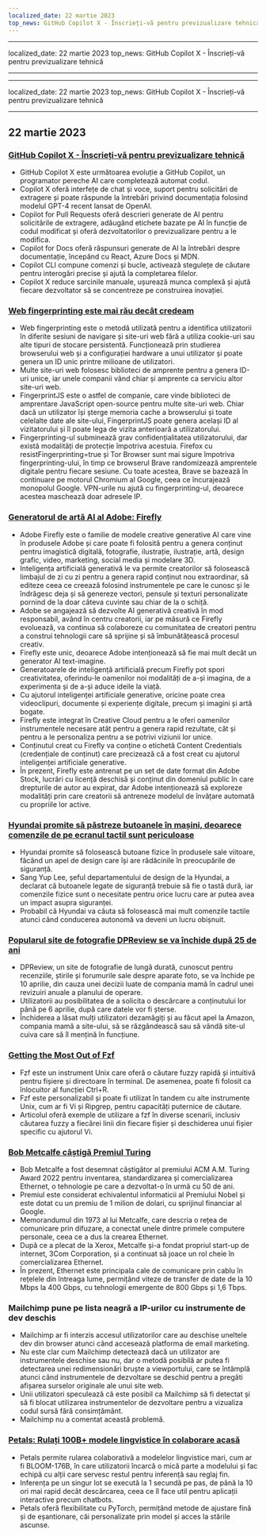 ```yaml
---
localized_date: 22 martie 2023
top_news: GitHub Copilot X - Înscrieți-vă pentru previzualizare tehnică
---
```


---

localized_date: 22 martie 2023
top_news: GitHub Copilot X - Înscrieți-vă pentru previzualizare tehnică

---

---

localized_date: 22 martie 2023
top_news: GitHub Copilot X - Înscrieți-vă pentru previzualizare tehnică

---



<CallToAction />

<Steps>

## 22 martie 2023

### [GitHub Copilot X - Înscrieți-vă pentru previzualizare tehnică](https://github.blog/2023-03-22-github-copilot-x-the-ai-powered-developer-experience/?ref=hackernewsgpt.com)

- GitHub Copilot X este următoarea evoluție a GitHub Copilot, un programator pereche AI care completează automat codul.
- Copilot X oferă interfețe de chat și voce, suport pentru solicitări de extragere și poate răspunde la întrebări privind documentația folosind modelul GPT-4 recent lansat de OpenAI.
- Copilot for Pull Requests oferă descrieri generate de AI pentru solicitările de extragere, adăugând etichete bazate pe AI în funcție de codul modificat și oferă dezvoltatorilor o previzualizare pentru a le modifica.
- Copilot for Docs oferă răspunsuri generate de AI la întrebări despre documentație, începând cu React, Azure Docs și MDN.
- Copilot CLI compune comenzi și bucle, activează stegulețe de căutare pentru interogări precise și ajută la completarea filelor.
- Copilot X reduce sarcinile manuale, ușurează munca complexă și ajută fiecare dezvoltator să se concentreze pe construirea inovației.

### [Web fingerprinting este mai rău decât credeam](https://www.bitestring.com/posts/2023-03-19-web-fingerprinting-is-worse-than-I-thought.html?ref=hackernewsgpt.com)

- Web fingerprinting este o metodă utilizată pentru a identifica utilizatorii în diferite sesiuni de navigare și site-uri web fără a utiliza cookie-uri sau alte tipuri de stocare persistentă. Funcționează prin studierea browserului web și a configurației hardware a unui utilizator și poate genera un ID unic printre milioane de utilizatori.
- Multe site-uri web folosesc biblioteci de amprente pentru a genera ID-uri unice, iar unele companii vând chiar și amprente ca serviciu altor site-uri web.
- FingerprintJS este o astfel de companie, care vinde biblioteci de amprentare JavaScript open-source pentru multe site-uri web. Chiar dacă un utilizator își șterge memoria cache a browserului și toate celelalte date ale site-ului, FingerprintJS poate genera același ID al vizitatorului și îl poate lega de vizita anterioară a utilizatorului.
- Fingerprinting-ul subminează grav confidențialitatea utilizatorului, dar există modalități de protecție împotriva acestuia. Firefox cu resistFingerprinting=true și Tor Browser sunt mai sigure împotriva fingerprinting-ului, în timp ce browserul Brave randomizează amprentele digitale pentru fiecare sesiune. Cu toate acestea, Brave se bazează în continuare pe motorul Chromium al Google, ceea ce încurajează monopolul Google. VPN-urile nu ajută cu fingerprinting-ul, deoarece acestea maschează doar adresele IP.

### [Generatorul de artă AI al Adobe: Firefly](https://www.adobe.com/sensei/generative-ai/firefly.html?ref=hackernewsgpt.com)

- Adobe Firefly este o familie de modele creative generative AI care vine în produsele Adobe și care poate fi folosită pentru a genera conținut pentru imagistică digitală, fotografie, ilustrație, ilustrație, artă, design grafic, video, marketing, social media și modelare 3D.
- Inteligența artificială generativă le va permite creatorilor să folosească limbajul de zi cu zi pentru a genera rapid conținut nou extraordinar, să editeze ceea ce creează folosind instrumentele pe care le cunosc și le îndrăgesc deja și să genereze vectori, pensule și texturi personalizate pornind de la doar câteva cuvinte sau chiar de la o schiță.
- Adobe se angajează să dezvolte AI generativă creativă în mod responsabil, având în centru creatorii, iar pe măsură ce Firefly evoluează, va continua să colaboreze cu comunitatea de creatori pentru a construi tehnologii care să sprijine și să îmbunătățească procesul creativ.
- Firefly este unic, deoarece Adobe intenționează să fie mai mult decât un generator AI text-imagine.
- Generatoarele de inteligență artificială precum Firefly pot spori creativitatea, oferindu-le oamenilor noi modalități de a-și imagina, de a experimenta și de a-și aduce ideile la viață.
- Cu ajutorul inteligenței artificiale generative, oricine poate crea videoclipuri, documente și experiențe digitale, precum și imagini și artă bogate.
- Firefly este integrat în Creative Cloud pentru a le oferi oamenilor instrumentele necesare atât pentru a genera rapid rezultate, cât și pentru a le personaliza pentru a se potrivi viziunii lor unice.
- Conținutul creat cu Firefly va conține o etichetă Content Credentials (credențiale de conținut) care precizează că a fost creat cu ajutorul inteligenței artificiale generative.
- În prezent, Firefly este antrenat pe un set de date format din Adobe Stock, lucrări cu licență deschisă și conținut din domeniul public în care drepturile de autor au expirat, dar Adobe intenționează să exploreze modalități prin care creatorii să antreneze modelul de învățare automată cu propriile lor active.

### [Hyundai promite să păstreze butoanele în mașini, deoarece comenzile de pe ecranul tactil sunt periculoase](https://www.thedrive.com/news/hyundai-promises-to-keep-buttons-in-cars-because-touchscreen-controls-are-dangerous?ref=hackernewsgpt.com)

- Hyundai promite să folosească butoane fizice în produsele sale viitoare, făcând un apel de design care își are rădăcinile în preocupările de siguranță.
- Sang Yup Lee, șeful departamentului de design de la Hyundai, a declarat că butoanele legate de siguranță trebuie să fie o tastă dură, iar comenzile fizice sunt o necesitate pentru orice lucru care ar putea avea un impact asupra siguranței.
- Probabil că Hyundai va căuta să folosească mai mult comenzile tactile atunci când conducerea autonomă va deveni un lucru obișnuit.

### [Popularul site de fotografie DPReview se va închide după 25 de ani](https://www.dpreview.com/news/5901145460/dpreview-com-to-close?ref=hackernewsgpt.com)

- DPReview, un site de fotografie de lungă durată, cunoscut pentru recenziile, știrile și forumurile sale despre aparate foto, se va închide pe 10 aprilie, din cauza unei decizii luate de compania mamă în cadrul unei revizuiri anuale a planului de operare.
- Utilizatorii au posibilitatea de a solicita o descărcare a conținutului lor până pe 6 aprilie, după care datele vor fi șterse.
- Închiderea a lăsat mulți utilizatori dezamăgiți și au făcut apel la Amazon, compania mamă a site-ului, să se răzgândească sau să vândă site-ul cuiva care să îl mențină în funcțiune.

### [Getting the Most Out of Fzf](https://andrew-quinn.me/fzf/?ref=hackernewsgpt.com)

- Fzf este un instrument Unix care oferă o căutare fuzzy rapidă și intuitivă pentru fișiere și directoare în terminal. De asemenea, poate fi folosit ca înlocuitor al funcției Ctrl+R.
- Fzf este personalizabil și poate fi utilizat în tandem cu alte instrumente Unix, cum ar fi Vi și Ripgrep, pentru capacități puternice de căutare.
- Articolul oferă exemple de utilizare a fzf în diverse scenarii, inclusiv căutarea fuzzy a fiecărei linii din fiecare fișier și deschiderea unui fișier specific cu ajutorul Vi.

### [Bob Metcalfe câștigă Premiul Turing](https://amturing.acm.org/?2023=&ref=hackernewsgpt.com)

- Bob Metcalfe a fost desemnat câștigător al premiului ACM A.M. Turing Award 2022 pentru inventarea, standardizarea și comercializarea Ethernet, o tehnologie pe care a dezvoltat-o în urmă cu 50 de ani.
- Premiul este considerat echivalentul informaticii al Premiului Nobel și este dotat cu un premiu de 1 milion de dolari, cu sprijinul financiar al Google.
- Memorandumul din 1973 al lui Metcalfe, care descria o rețea de comunicare prin difuzare, a conectat unele dintre primele computere personale, ceea ce a dus la crearea Ethernet.
- După ce a plecat de la Xerox, Metcalfe și-a fondat propriul start-up de internet, 3Com Corporation, și a continuat să joace un rol cheie în comercializarea Ethernet.
- În prezent, Ethernet este principala cale de comunicare prin cablu în rețelele din întreaga lume, permițând viteze de transfer de date de la 10 Mbps la 400 Gbps, cu tehnologii emergente de 800 Gbps și 1,6 Tbps.

### Mailchimp pune pe lista neagră a IP-urilor cu instrumente de dev deschis

- Mailchimp ar fi interzis accesul utilizatorilor care au deschise uneltele dev din browser atunci când accesează platforma de email marketing.
- Nu este clar cum Mailchimp detectează dacă un utilizator are instrumentele deschise sau nu, dar o metodă posibilă ar putea fi detectarea unei redimensionări bruște a viewportului, care se întâmplă atunci când instrumentele de dezvoltare se deschid pentru a pregăti afișarea surselor originale ale unui site web.
- Unii utilizatori speculează că este posibil ca Mailchimp să fi detectat și să fi blocat utilizarea instrumentelor de dezvoltare pentru a vizualiza codul sursă fără consimțământ.
- Mailchimp nu a comentat această problemă.

### [Petals: Rulați 100B+ modele lingvistice în colaborare acasă](https://petals.ml/?ref=hackernewsgpt.com)

- Petals permite rularea colaborativă a modelelor lingvistice mari, cum ar fi BLOOM-176B, în care utilizatorii încarcă o mică parte a modelului și fac echipă cu alții care servesc restul pentru inferență sau reglaj fin.
- Inferența pe un singur lot se execută la 1 secundă pe pas, de până la 10 ori mai rapid decât descărcarea, ceea ce îl face util pentru aplicații interactive precum chatbots.
- Petals oferă flexibilitate cu PyTorch, permițând metode de ajustare fină și de eșantionare, căi personalizate prin model și acces la stările ascunse.

</Steps>
